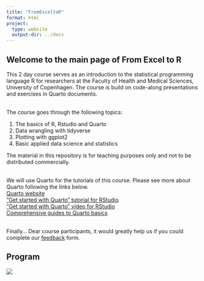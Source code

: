 ```yaml
---
title: "FromExceltoR"
format: html
project:
  type: website
  output-dir: ../docs
---
```


## Welcome to the main page of From Excel to R

This 2 day course serves as an introduction to the statistical programming language R for researchers at the Faculty of Health and Medical Sciences, University of Copenhagen. The course is build on code-along presentations and exercises in Quarto documents.

\
The course goes through the following topics:

1.  The basics of R, Rstudio and Quarto
2.  Data wrangling with tidyverse
3.  Plotting with ggplot2
4.  Basic applied data science and statistics

The material in this repository is for teaching purposes only and not to be distributed commercially.

\
We will use Quarto for the tutorials of this course. Please see more about Quarto following the links below. \
[Quarto website](https://quarto.org) \
["Get started with Quarto" tutorial for RStudio](https://quarto.org/docs/get-started/hello/rstudio.html)\
["Get started with Quarto" video for RStudio\
](https://www.youtube.com/watch?v=_f3latmOhew)[Comprehensive guides to Quarto basics](https://quarto.org/docs/guide/)

\
Finally... Dear course participants, it would greatly help us if you could complete our [feedback](https://forms.office.com/e/amK1D9wLtd) form.

## Program

![](images/Program.png)

